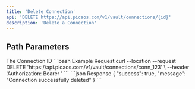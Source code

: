 ```yaml
---
title: 'Delete Connection'
api: 'DELETE https://api.picaos.com/v1/vault/connections/{id}'
description: 'Delete a Connection'
---
```


## Path Parameters

<ParamField path="id" type="string" required>
  The Connection ID
</ParamField>

<RequestExample>
```bash Example Request
curl --location --request DELETE 'https://api.picaos.com/v1/vault/connections/conn_123' \
--header 'Authorization: Bearer <token>'
```
</RequestExample>

<ResponseExample>
```json Response
{
  "success": true,
  "message": "Connection successfully deleted"
}
```
</ResponseExample> 